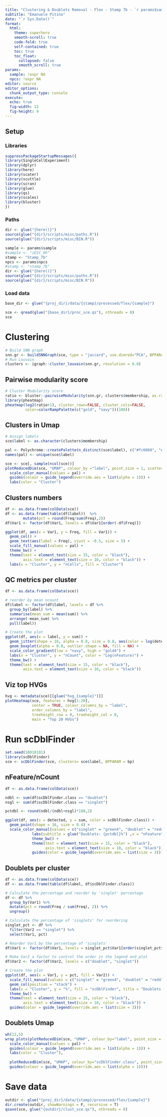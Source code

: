 ```yaml
---
title: "Clustering & Doublets Removal - Flex - Stamp 7b - `r params$sample`"
subtitle: "Emanuele Pitino"
date: "`r Sys.Date()`"
format: 
  html:
    theme: superhero
    smooth-scroll: true
    code-fold: true
    self-contained: true
    toc: true
    toc_float: 
      collapsed: false
      smooth_scroll: true
params:
  sample: !expr NA
  npcs: !expr NA
editor: source
editor_options: 
  chunk_output_type: console
execute:
  echo: true
  fig-width: 12     
  fig-height: 9 
---
```


## Setup
### Libraries
```r
suppressPackageStartupMessages({
library(SingleCellExperiment)
library(dplyr)
library(here)
library(scater)
library(scuttle)
library(scran)
library(glue)
library(qs)
library(scales)
library(bluster)
})
```

### Paths
```r
dir <- glue("{here()}")
source(glue("{dir}/scripts/misc/paths.R"))
source(glue("{dir}/scripts/misc/BIN.R"))

sample <- params$sample
#sample <- "iESC_0h"
stamp <- "Stamp_7b"
npcs <- params$npcs
#stamp <- "stamp_7b"
dir <- glue("{here()}")
source(glue("{dir}/scripts/misc/paths.R"))
source(glue("{dir}/scripts/misc/BIN.R"))
```

### Load data
```r
base_dir <- glue("{proj_dir}/data/{stamp}/processed/flex/{sample}")

sce <- qread(glue("{base_dir}/proc_sce.qs"), nthreads = 8)
sce
```

# Clustering
```r
# Build SNN graph
snn.gr <- buildSNNGraph(sce, type = "jaccard", use.dimred="PCA", BPPARAM = bp)
# Run Louvain
clusters <- igraph::cluster_louvain(snn.gr, resolution = 0.8)
```

## Pairwise modularity score
```r
# Cluster Modularity score
ratio <- bluster::pairwiseModularity(snn.gr, clusters$membership, as.ratio=TRUE)
library(pheatmap)
pheatmap(log2(ratio+1), cluster_rows=FALSE, cluster_cols=FALSE,
         color=colorRampPalette(c("gold", "navy"))(100))
```

## Clusters in Umap
```r
# Assign labels
sce$label <- as.character(clusters$membership)

pal <- Polychrome::createPalette(n_distinct(sce$label), c("#fc6060", "#74f774", "#7c7cfc"))
names(pal) <- unique(sce$label)

sce <- sce[, sample(ncol(sce))]
plotReducedDim(sce, "UMAP", colour_by ="label", point_size = 1, scattermore = T) +
  scale_color_manual(values = pal) +
  guides(colour = guide_legend(override.aes = list(alpha = 1))) +
  labs(color = "Cluster")
```

## Clusters numbers

```r
df <- as.data.frame(colData(sce))
df <- as.data.frame(table(df$label))  %>%
        mutate(pct = round(Freq/sum(Freq),2))
df$Var1 <- factor(df$Var1, levels = df$Var1[order(-df$Freq)])

ggplot(df, aes(x = Var1, y = Freq, fill = Var1)) + 
  geom_col() + 
  geom_text(aes(label = Freq), vjust = -0.5, size = 5) +
  scale_fill_manual(values = pal) + 
  theme_bw() +
  theme(text = element_text(size = 15, color = "black"),
        axis.text = element_text(size = 10, color = "black")) +
  labs(x = "Cluster", y = "nCells", fill = "Cluster")
```

## QC metrics per cluster

```r
df <- as.data.frame(colData(sce))

# reorder by mean ncount
df$label <- factor(df$label, levels = df %>% 
  group_by(label) %>% 
  summarise(mean_sum = mean(sum)) %>% 
  arrange(-mean_sum) %>% 
  pull(label))

# Create the plot
ggplot(df, aes(x = label, y = sum)) + 
  geom_jitter(shape = 16, alpha = 0.8, size = 0.8, aes(color = log(detected))) +
  geom_boxplot(alpha = 0.8, outlier.shape = NA, fill = NA) +
  scale_color_gradient(low = "navy", high = "gold4") + 
  labs(x = "Cluster", y = "nCount", color = "Log(nFeature)") + 
  theme_bw() +
  theme(text = element_text(size = 15, color = "black"),
        axis.text = element_text(size = 10, color = "black"))
```

## Viz top HVGs
```r
hvg <- metadata(sce)[[glue("hvg_{sample}")]]
plotHeatmap(sce, features = hvg[1:20],
            center = TRUE, colour_columns_by = "label", 
            order_columns_by = "label",
            treeheight_row = 0, treeheight_col = 0,
            main = "Top 20 HVGs")
```

# Run scDblFinder
```r
set.seed(10010101)
library(scDblFinder)
sce <- scDblFinder(sce, clusters= sce$label, BPPARAM = bp)
```

## nFeature/nCount
```r
df <- as.data.frame(colData(sce))

ndbl <- sum(df$scDblFinder.class == "doublet")
nsgl <- sum(df$scDblFinder.class == "singlet")

pctdbl <- round(ndbl/(ndbl+nsgl)*100,2)

ggplot(df, aes(x = detected, y = sum, color = scDblFinder.class)) +
  geom_point(shape = 16, size = 0.4) +
  scale_color_manual(values = c("singlet" = "green4", "doublet" = "red4")) +
            labs(subtitle = glue("Doublets: {pctdbl}%") ,x = "nFeature", y = "nCount", color = "scDblFinder", title = "nFeat vs nCount") + 
            theme_bw() +
            theme(text = element_text(size = 15, color = "black"),
                  axis.text = element_text(size = 10, color = "black")) +
            guides(color = guide_legend(override.aes = list(size = 3)))
```

## Doublets per cluster
```r
df <- as.data.frame(colData(sce))
df <- as.data.frame(table(df$label, df$scDblFinder.class))

# Calculate the percentage and reorder by 'singlet' percentage
df <- df %>%
  group_by(Var1) %>%
  mutate(pct = round(Freq / sum(Freq), 2)) %>%
  ungroup()

# Calculate the percentage of 'singlets' for reordering
singlet_pct <- df %>% 
  filter(Var2 == "singlet") %>% 
  select(Var1, pct)

# Reorder Var1 by the percentage of 'singlets'
df$Var1 <- factor(df$Var1, levels = singlet_pct$Var1[order(singlet_pct$pct, decreasing = TRUE)])

# Make Var2 a factor to control the order in the legend and plot
df$Var2 <- factor(df$Var2, levels = c("doublet", "singlet"))

# Create the plot
ggplot(df, aes(x = Var1, y = pct, fill = Var2)) +
  scale_fill_manual(values = c("singlet" = "green4", "doublet" = "red4")) +
  geom_col(position = "stack") + 
  labs(x = "Cluster", y = "%", fill = "scDblFinder", title = "Doublets % per Cluster") + 
  theme_bw() +
  theme(text = element_text(size = 15, color = "black"),
        axis.text = element_text(size = 10, color = "black")) + 
  guides(color = guide_legend(override.aes = list(size = 3)))
```

## Doublets Umap
```r
wh(12,5)
wrap_plots(plotReducedDim(sce, "UMAP", colour_by="label", point_size = 2, scattermore = TRUE) +
  scale_color_manual(values = pal) +
  guides(colour = guide_legend(override.aes = list(alpha = 1))) +
  labs(color = "Cluster"),
  
  plotReducedDim(sce, "UMAP", colour_by="scDblFinder.class", point_size = 2, scattermore = TRUE) +
  guides(colour = guide_legend(override.aes = list(alpha = 1))))
```

# Save data
```r
outdir <- glue("{proj_dir}/data/{stamp}/processed/flex/{sample}")
dir.create(outdir, showWarnings = F, recursive = T)
qsave(sce, glue("{outdir}/clust_sce.qs"), nthreads = 8)
```